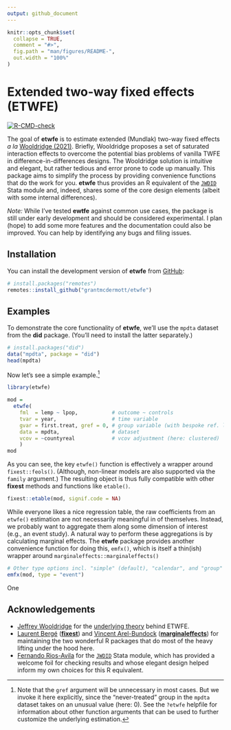 ```yaml
---
output: github_document
---
```


<!-- README.md is generated from README.Rmd. Please edit that file -->

```r
knitr::opts_chunk$set(
  collapse = TRUE,
  comment = "#>",
  fig.path = "man/figures/README-",
  out.width = "100%"
)
```

# Extended two-way fixed effects (ETWFE)

<!-- badges: start -->
[![R-CMD-check](https://github.com/grantmcdermott/etwfe/actions/workflows/R-CMD-check.yaml/badge.svg)](https://github.com/grantmcdermott/etwfe/actions/workflows/R-CMD-check.yaml)
<!-- badges: end -->

The goal of **etwfe** is to estimate extended (Mundlak) two-way fixed effects _a
la_ [Wooldridge (2021)](https://papers.ssrn.com/sol3/papers.cfm?abstract_id=3906345). 
Briefly, Wooldridge proposes a set of saturated interaction effects to overcome
the potential bias problems of vanilla TWFE in
difference-in-differences designs. The Wooldridge solution is intuitive and
elegant, but rather tedious and error prone to code up manually. This package
aims to simplify the process by providing convenience functions that do the
work for you. **etwfe** thus provides an R equivalent of the 
[`JWDID`](https://ideas.repec.org/c/boc/bocode/s459114.html) Stata module and, 
indeed, shares some of the core design elements (albeit with some internal 
differences).

_Note:_ While I've tested **ewtfe** against common use cases, the package is
still under early development and should be considered experimental. I plan
(hope) to add some more features and the documentation could also be improved.
You can help by identifying any bugs and filing issues.

## Installation

You can install the development version of **etwfe** from 
[GitHub](https://github.com/):

``` r
# install.packages("remotes")
remotes::install_github("grantmcdermott/etwfe")
```

## Examples

To demonstrate the core functionality of **etwfe**, we'll use the `mpdta` 
dataset from the **did** package. (You'll need to install the latter 
separately.)

```r
# install.packages("did")
data("mpdta", package = "did")
head(mpdta)
```

Now let's see a simple example.[^1]

```r
library(etwfe)

mod = 
  etwfe(
    fml  = lemp ~ lpop,           # outcome ~ controls
    tvar = year,                  # time variable
    gvar = first.treat, gref = 0, # group variable (with bespoke ref. level)
    data = mpdta,                 # dataset
    vcov = ~countyreal            # vcov adjustment (here: clustered)
    )
mod
```

As you can see, the key `etwfe()` function is effectively a wrapper around
`fixest::feols()`. (Although, non-linear models are also supported via the
`family` argument.) The resulting object is thus fully compatible with other
**fixest** methods and functions like `etable()`.

```r
fixest::etable(mod, signif.code = NA)
```

While everyone likes a nice regression table, the raw coefficients from an
`etwfe()` estimation are not necessarily meaningful in of themselves. Instead,
we probably want to aggregate them along some dimension of interest (e.g., an
event study). A natural way to perform these aggregations is by calculating
marginal effects. The **etwfe** package provides another convenience function
for doing this, `emfx()`, which is itself a thin(ish) wrapper around
`marginaleffects::marginaleffects()`

```r
# Other type options incl. "simple" (default), "calendar", and "group"
emfx(mod, type = "event")
```

One

## Acknowledgements

- [Jeffrey Wooldridge](https://twitter.com/jmwooldridge) for the [underlying theory](https://papers.ssrn.com/sol3/papers.cfm?abstract_id=3906345) behind ETWFE.
- [Laurent Bergé](https://twitter.com/lrberge) ([**fixest**](https://lrberge.github.io/fixest/)) and [Vincent Arel-Bundock](https://twitter.com/VincentAB) ([**marginaleffects**](https://vincentarelbundock.github.io/marginaleffects)) for maintaining the two wonderful R packages that do most of the heavy lifting under the hood here.
- [Fernando Rios-Avila](https://twitter.com/friosavila) for the [`JWDID`](https://ideas.repec.org/c/boc/bocode/s459114.html) Stata module, which has provided a welcome foil for checking results and whose elegant design helped inform my own choices for this R equivalent. 

[^1]: Note that the `gref` argument will be unnecessary in most cases. But we 
invoke it here explicitly, since the "never-treated" group in the `mpdta` 
dataset takes on an unusual value (here: 0). See the `?etwfe` helpfile for 
information about other function arguments that can be used to further customize
the underlying estimation.